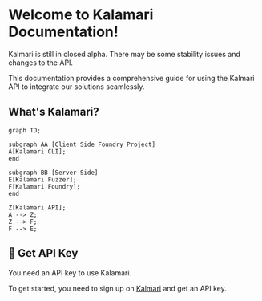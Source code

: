 
# Welcome to Kalamari Documentation!

<Callout type="warning" emoji="⚠️">
  Kalmari is still in closed alpha. There may be some stability issues and changes to the API.
</Callout>


This documentation provides a comprehensive guide for using the Kalmari API to integrate our solutions seamlessly.

## What's Kalamari?

```mermaid
graph TD;

subgraph AA [Client Side Foundry Project]
A[Kalamari CLI];
end

subgraph BB [Server Side]
E[Kalamari Fuzzer];
F[Kalamari Foundry];
end

Z[Kalamari API];
A --> Z;
Z --> F;
F --> E;
```

## 🔑 Get API Key

<Callout type="info" emoji="ℹ️">
  You need an API key to use Kalamari.
</Callout>

To get started, you need to sign up on [Kalmari](https://kalmari.com) and get an API key.


